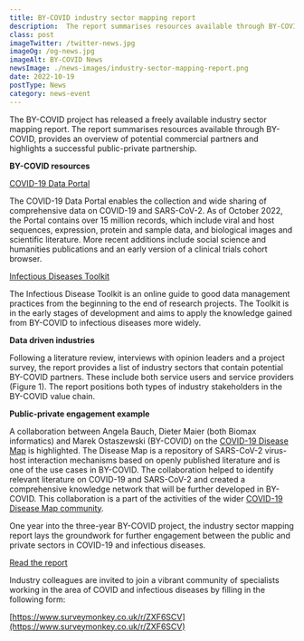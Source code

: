 ```yaml
---
title: BY-COVID industry sector mapping report
description:  The report summarises resources available through BY-COVID, provides an overview of potential commercial partners and highlights a successful public-private partnership.
class: post
imageTwitter: /twitter-news.jpg
imageOg: /og-news.jpg
imageAlt: BY-COVID News
newsImage: ./news-images/industry-sector-mapping-report.png
date: 2022-10-19
postType: News
category: news-event
---
```



The BY-COVID project has released a freely available industry sector mapping report. The report summarises resources available through BY-COVID, provides an overview of potential commercial partners and highlights a successful public-private partnership.

**BY-COVID resources**

[COVID-19 Data Portal](https://www.covid19dataportal.org/)

The COVID-19 Data Portal enables the collection and wide sharing of comprehensive data on COVID-19 and SARS-CoV-2. As of October 2022, the Portal contains over 15 million records, which include viral and host sequences, expression, protein and sample data, and biological images and scientific literature. More recent additions include social science and humanities publications and an early version of a clinical trials cohort browser.

[Infectious Diseases Toolkit](https://www.infectious-diseases-toolkit.org/)

The Infectious Disease Toolkit is an online guide to good data management practices from the beginning to the end of research projects. The Toolkit is in the early stages of development and aims to apply the knowledge gained from BY-COVID to infectious diseases more widely.

**Data driven industries**

Following a literature review, interviews with opinion leaders and a project survey, the report provides a list of industry sectors that contain potential BY-COVID partners. These include both service users and service providers (Figure 1). The report positions both types of industry stakeholders in the BY-COVID value chain.

**Public-private engagement example**

A collaboration between Angela Bauch, Dieter Maier (both Biomax informatics) and Marek Ostaszewski (BY-COVID) on the [COVID-19 Disease Map](https://covid.pages.uni.lu/) is highlighted. The Disease Map is a repository of SARS-CoV-2 virus-host interaction mechanisms based on openly published literature and is one of the use cases in BY-COVID. The collaboration helped to identify relevant literature on COVID-19 and SARS-CoV-2 and created a comprehensive knowledge network that will be further developed in BY-COVID. This collaboration is a part of the activities of the wider [COVID-19 Disease Map community](https://fairdomhub.org/projects/190#people).

One year into the three-year BY-COVID project, the industry sector mapping report lays the groundwork for further engagement between the public and private sectors in COVID-19 and infectious diseases.

[Read the report](https://zenodo.org/record/7186153#.Y0gaJnbMIuW)

Industry colleagues are invited to join a vibrant community of specialists working in the area of COVID and infectious diseases by filling in the following form:

[https://www.surveymonkey.co.uk/r/ZXF6SCV](https://www.surveymonkey.co.uk/r/ZXF6SCV)




